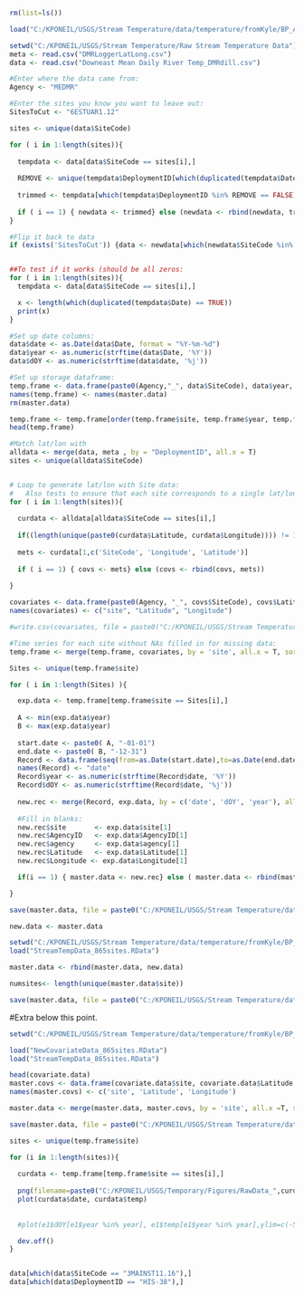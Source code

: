 ```r

rm(list=ls())

load("C:/KPONEIL/USGS/Stream Temperature/data/temperature/fromKyle/BP_Analysis/BP_Analysis/StreamTempData_865sites_NoLatLon.RData")

setwd("C:/KPONEIL/USGS/Stream Temperature/Raw Stream Temperature Data")
meta <- read.csv("DMRLoggerLatLong.csv")
data <- read.csv("Downeast Mean Daily River Temp_DMRdill.csv")

#Enter where the data came from:
Agency <- "MEDMR"

#Enter the sites you know you want to leave out:
SitesToCut <- "6ESTUAR1.12"

```


```r

sites <- unique(data$SiteCode)

for ( i in 1:length(sites)){
  
  tempdata <- data[data$SiteCode == sites[i],]
  
  REMOVE <- unique(tempdata$DeploymentID[which(duplicated(tempdata$Date) == TRUE)])
  
  trimmed <- tempdata[which(tempdata$DeploymentID %in% REMOVE == FALSE),]
  
  if ( i == 1) { newdata <- trimmed} else (newdata <- rbind(newdata, trimmed)) 
}

#Flip it back to data
if (exists('SitesToCut')) {data <- newdata[which(newdata$SiteCode %in% SitesToCut == FALSE),]} else (data <- newdata)


##To test if it works (should be all zeros:
for ( i in 1:length(sites)){
  tempdata <- data[data$SiteCode == sites[i],]

  x <- length(which(duplicated(tempdata$Date) == TRUE))
  print(x)
}

```


```r

#Set up date columns:
data$date <- as.Date(data$Date, format = "%Y-%m-%d")
data$year <- as.numeric(strftime(data$Date, '%Y'))
data$dOY <- as.numeric(strftime(data$date, '%j'))

#Set up storage dataframe:
temp.frame <- data.frame(paste0(Agency,"_", data$SiteCode), data$year, data$dOY, data$date, data$SiteCode, Agency, data$MeanDailyTemp)
names(temp.frame) <- names(master.data)
rm(master.data)

temp.frame <- temp.frame[order(temp.frame$site, temp.frame$year, temp.frame$dOY),]
head(temp.frame)

#Match lat/lon with 
alldata <- merge(data, meta , by = "DeploymentID", all.x = T)
sites <- unique(alldata$SiteCode)


# Loop to generate lat/lon with Site data: 
#   Also tests to ensure that each site corresponds to a single lat/lon coordinate:
for ( i in 1:length(sites)){
  
  curdata <- alldata[alldata$SiteCode == sites[i],]
  
  if((length(unique(paste0(curdata$Latitude, curdata$Longitude)))) != 1) {print("Error: Multiple coordinate pairs per site. Need to fix this.")}
  
  mets <- curdata[1,c('SiteCode', 'Longitude', 'Latitude')]
  
  if ( i == 1) { covs <- mets} else (covs <- rbind(covs, mets))
 
}

covariates <- data.frame(paste0(Agency, "_", covs$SiteCode), covs$Latitude, covs$Longitude)
names(covariates) <- c("site", "Latitude", "Longitude")

#write.csv(covariates, file = paste0("C:/KPONEIL/USGS/Stream Temperature/data/temperature/fromKyle/BP_Analysis/BP_Analysis/", Agency, "_SiteLocs.csv"), row.names = F)

#Time series for each site without NAs filled in for missing data:
temp.frame <- merge(temp.frame, covariates, by = 'site', all.x = T, sort = F)
```


```r

Sites <- unique(temp.frame$site)

for ( i in 1:length(Sites) ){

  exp.data <- temp.frame[temp.frame$site == Sites[i],]
  
  A <- min(exp.data$year)
  B <- max(exp.data$year)
  
  start.date <- paste0( A, "-01-01")
  end.date <- paste0( B, "-12-31")
  Record <- data.frame(seq(from=as.Date(start.date),to=as.Date(end.date),by="day"))
  names(Record) <- "date"
  Record$year <- as.numeric(strftime(Record$date, '%Y'))
  Record$dOY <- as.numeric(strftime(Record$date, '%j'))
  
  new.rec <- merge(Record, exp.data, by = c('date', 'dOY', 'year'), all.x = T, all.y = F, sort = F)
  
  #Fill in blanks:
  new.rec$site       <- exp.data$site[1]
  new.rec$AgencyID   <- exp.data$AgencyID[1]
  new.rec$agency     <- exp.data$agency[1]
  new.rec$Latitude   <- exp.data$Latitude[1]
  new.rec$Longitude <- exp.data$Longitude[1]

  if(i == 1) { master.data <- new.rec} else ( master.data <- rbind(master.data, new.rec))

}

```


```r

save(master.data, file = paste0("C:/KPONEIL/USGS/Stream Temperature/data/temperature/fromKyle/BP_Analysis/BP_Analysis/StreamTempData_", Agency, "sites.RData"))

```



```r

new.data <- master.data

setwd("C:/KPONEIL/USGS/Stream Temperature/data/temperature/fromKyle/BP_Analysis/BP_Analysis")
load("StreamTempData_865sites.RData")

master.data <- rbind(master.data, new.data)

numsites<- length(unique(master.data$site))

save(master.data, file = paste0("C:/KPONEIL/USGS/Stream Temperature/data/temperature/fromKyle/BP_Analysis/BP_Analysis/StreamTempData_", numsites, "sites.RData"))

```


#Extra below this point.













```r

setwd("C:/KPONEIL/USGS/Stream Temperature/data/temperature/fromKyle/BP_Analysis/BP_Analysis")

load("NewCovariateData_865sites.RData")
load("StreamTempData_865sites.RData")

head(covariate.data)
master.covs <- data.frame(covariate.data$site, covariate.data$Latitude, covariate.data$Longitude)
names(master.covs) <- c('site', 'Latitude', 'Longitude')

master.data <- merge(master.data, master.covs, by = 'site', all.x =T, sort = F)

save(master.data, file = paste0("C:/KPONEIL/USGS/Stream Temperature/data/temperature/fromKyle/BP_Analysis/BP_Analysis/StreamTempData_865sites.RData"))

```



```r
sites <- unique(temp.frame$site)

for (i in 1:length(sites)){
  
  curdata <- temp.frame[temp.frame$site == sites[i],]
  
  png(filename=paste0("C:/KPONEIL/USGS/Temporary/Figures/RawData_",curdata$site[1],".png"),width=1000, height=600, bg="white")
  plot(curdata$date, curdata$temp)
  
  
  #plot(e1$dOY[e1$year %in% year], e1$temp[e1$year %in% year],ylim=c(-5,25),xlim=c(0,366))

  dev.off()
}


data[which(data$SiteCode == "3MAINST11.16"),]
data[which(data$DeploymentID == "HIS-38"),]


```